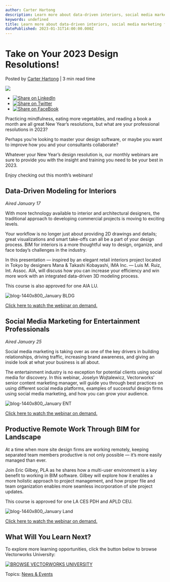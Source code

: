 ```yaml
---
author: Carter Hartong
description: Learn more about data-driven interiors, social media marketing for entertainment designers, and how to better collaborate with remote workers.
keywords: undefined
title: Learn more about data-driven interiors, social media marketing for entertainment designers, and how to better collaborate with remote workers. 
datePublished: 2023-01-31T14:00:00.000Z
---
```

  

# Take on Your 2023 Design Resolutions!

 Posted by [Carter Hartong](https://blog.vectorworks.net/author/carter-hartong) | 3 min read time 

![](https://blog.vectorworks.net/hubfs/Blog%20Images/230119_January%20Webinar%20Blog/blog-1440x800_January%20Land.png) 

* [![Share on LinkedIn](https://2659751.fs1.hubspotusercontent-na1.net/hubfs/2659751/michaelDemo/share-LI.png)](http://www.linkedin.com/shareArticle?mini=true&url=https%3A%2F%2Fblog.vectorworks.net%2Fvectorworks-webinars-for-january-2023)
* [![Share on Twitter](https://2659751.fs1.hubspotusercontent-na1.net/hubfs/2659751/michaelDemo/share-TW.png)](https://www.twitter.com/share?text=Take%20on%20Your%202023%20Design%20Resolutions!&url=https%3A%2F%2Fblog.vectorworks.net%2Fvectorworks-webinars-for-january-2023&via=PMGTweets)
* [![Share on FaceBook](https://2659751.fs1.hubspotusercontent-na1.net/hubfs/2659751/michaelDemo/share-FB.png)](https://www.facebook.com/sharer/sharer.php?u=https%3A%2F%2Fblog.vectorworks.net%2Fvectorworks-webinars-for-january-2023)

Practicing mindfulness, eating more vegetables, and reading a book a month are all great New Year’s resolutions, but what are your professional resolutions in 2023?

Perhaps you’re looking to master your design software, or maybe you want to improve how you and your consultants collaborate?

Whatever your New Year’s design resolution is, our monthly webinars are sure to provide you with the insight and training you need to be your best in 2023.

Enjoy checking out this month’s webinars!

## Data-Driven Modeling for Interiors

_Aired January 17_

With more technology available to interior and architectural designers, the traditional approach to developing commercial projects is moving to exciting levels.

Your workflow is no longer just about providing 2D drawings and details; great visualizations and smart take-offs can all be a part of your design process. BIM for interiors is a more thoughtful way to design, organize, and face today’s challenges in the industry.

In this presentation — inspired by an elegant retail interiors project located in Tokyo by designers Mana & Takashi Kobayashi, IMA Inc. — Luis M. Ruiz, Int. Assoc. AIA, will discuss how you can increase your efficiency and win more work with an integrated data-driven 3D modeling process.

This course is also approved for one AIA LU.

![blog-1440x800_January BLDG](https://blog.vectorworks.net/hs-fs/hubfs/Blog%20Images/230119_January%20Webinar%20Blog/blog-1440x800_January%20BLDG.png?width=1440&height=800&name=blog-1440x800_January%20BLDG.png)

[Click here to watch the webinar on demand.](https://university.vectorworks.net/course/view.php?id=2084)

## Social Media Marketing for Entertainment Professionals

_Aired January 25_

Social media marketing is taking over as one of the key drivers in building relationships, driving traffic, increasing brand awareness, and giving an inside look at what your business is all about.

The entertainment industry is no exception for potential clients using social media for discovery. In this webinar, Joselyn Wojtalewicz, Vectorworks’ senior content marketing manager, will guide you through best practices on using different social media platforms, examples of successful design firms using social media marketing, and how you can grow your audience.

![blog-1440x800_January ENT](https://blog.vectorworks.net/hs-fs/hubfs/Blog%20Images/230119_January%20Webinar%20Blog/blog-1440x800_January%20ENT.png?width=1440&height=800&name=blog-1440x800_January%20ENT.png)

[Click here to watch the webinar on demand.](https://university.vectorworks.net/course/view.php?id=2453)

## Productive Remote Work Through BIM for Landscape

At a time when more site design firms are working remotely, keeping separated team members productive is not only possible — it’s more easily managed than ever. 

Join Eric Gilbey, PLA as he shares how a multi-user environment is a key benefit to working in BIM software. Gilbey will explore how it enables a more holistic approach to project management, and how proper file and team organization enables more seamless incorporation of site project updates.

This course is approved for one LA CES PDH and APLD CEU.

![blog-1440x800_January Land](https://blog.vectorworks.net/hs-fs/hubfs/Blog%20Images/230119_January%20Webinar%20Blog/blog-1440x800_January%20Land.png?width=1440&height=800&name=blog-1440x800_January%20Land.png)

[Click here to watch the webinar on demand.](https://university.vectorworks.net/course/view.php?id=326)

## What Will You Learn Next?

To explore more learning opportunities, click the button below to browse Vectorworks University:

[![BROWSE VECTORWORKS UNIVERSITY](https://no-cache.hubspot.com/cta/default/3018241/c18d3b62-956f-4e9f-9445-05efdbeaaaa3.png)](https://cta-redirect.hubspot.com/cta/redirect/3018241/c18d3b62-956f-4e9f-9445-05efdbeaaaa3) 

 Topics: [News & Events](https://blog.vectorworks.net/topic/news-events) 

  